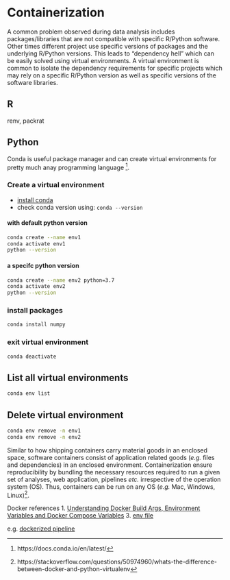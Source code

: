 # Containerization

A common problem observed during data analysis includes packages/libraries that are not compatible with specific R/Python software. Other times different project use specific versions of packages and the underlying R/Python versions. This leads to "dependency hell" which can be easily solved using virtual environments. A virtual environment is common to isolate the dependency requirements for specific projects which may rely on a specific R/Python version as well as specific versions of the software libraries.

## R

renv, packrat

## Python

Conda is useful package manager and can create virtual environments for pretty much anay programming language ^[https://docs.conda.io/en/latest/]. 

### Create a virtual environment
* [install conda](https://docs.conda.io/projects/conda/en/latest/user-guide/install/)
* check conda version using: ```conda --version```

#### with default python version

```bash
conda create --name env1
conda activate env1
python --version
```

#### a specifc python version

```bash
conda create --name env2 python=3.7
conda activate env2
python --version
```

### install packages

```bash
conda install numpy
```

### exit virtual environment

```bash
conda deactivate
```

## List all virtual environments

```bash
conda env list
```

## Delete virtual environment

```bash
conda env remove -n env1
conda env remove -n env2
```


Similar to how shipping containers carry material goods in an enclosed space, software containers consist of application related goods (*e.g.* files and dependencies) in an enclosed environment. Containerization ensure reproducibility by bundling the necessary resources required to run a given set of analyses, web application, pipelines *etc.* irrespective of the operation system (OS). Thus, containers can be run on any OS (*e.g.* Mac, Windows, Linux)^[ https://stackoverflow.com/questions/50974960/whats-the-difference-between-docker-and-python-virtualenv].


Docker references
1. [Understanding Docker Build Args, Environment Variables and Docker Compose Variables](https://vsupalov.com/docker-env-vars/)
3. [env file](https://vsupalov.com/docker-arg-env-variable-guide/)


e.g. [dockerized pipeline](https://github.com/cmap/dockerized_mts)

